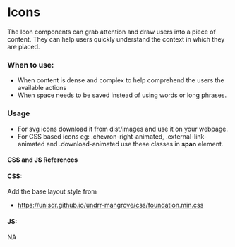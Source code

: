 
<Meta of={IconsStories} />

# Icons

The Icon components can grab attention and draw users into a piece of content. They can help users quickly understand the context in which they are placed.

### When to use:

* When content is dense and complex to help comprehend the users the available actions
* When space needs to be saved instead of using words or long phrases.

<Canvas>
  <Story of={IconsStories.DefaultIcons} />
</Canvas>

### Usage

* For svg icons download it from dist/images and use it on your webpage.
* For CSS based icons eg: .chevron-right-animated, .external-link-animated and .download-animated use these classes in **span** element.

#### CSS and JS References

#### CSS:

Add the base layout style from

* https://unisdr.github.io/undrr-mangrove/css/foundation.min.css

#### JS:

NA
